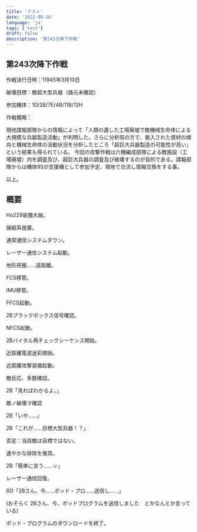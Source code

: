 ```yaml
---
title: 'テスト'
date: '2022-08-26'
language: 'ja'
tags: ['test']
draft: false
description: '第243次降下作戦'
---
```


## 第243次降下作戦

作戦決行日時：11945年3月10日

破壊目標：敵超大型兵器（諸元未確認）

参加機体：1D/2B/7E/4B/11B/12H


作戦概略：

現地諜報部隊からの情報によって「人類の遺した工場廃墟で敵機械生命体による大規模な兵器製造活動」が判明した。さらに分析班の方で、搬入された資材の傾向と機械生命体の活動状況を分析したところ「超巨大兵器製造の可能性が高い」という結果も得られている。
今回の攻撃作戦は六機編成部隊による敵施設（工場廃墟）内を調査及び、超巨大兵器の調査及び破壊するのが目的である。諜報部隊からは機体9Sが支援機として参加予定、現地で合流し情報交換をする事。

以上。


## 概要

Ho229装備大破。

操縦系放棄。

通常通信システムダウン。

レーザー通信システム起動。

地形把握……遠距離。

FCS移管。

IMU移管。

FFCS起動。

2Bブラックボックス信号確認。

NFCS起動。

2Bバイタル再チェックシーケンス開始。

近距離電波迷彩開始。

近距離攻撃装備起動。

敵反応、多数確認。

2B「見ればわかるよ。」

敵ノ破壊ヲ確認

2B「いや……」

2B「これが……目標大型兵器！？」

否定：当該敵は目標ではない。

速やかな排除を推奨。

2B「簡単に言う……ッ」

レーザー通信回復。

6O「2Bさん、今……ポッド・プロ……送信し……」

(おそらく 2Bさん、今、ポッドプログラムを送信しました　とかなんとか言っている)

ポッド・プログラムのダウンロードを終了。